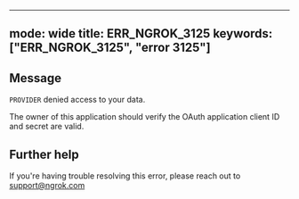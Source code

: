 
---
mode: wide
title: ERR_NGROK_3125
keywords: ["ERR_NGROK_3125", "error 3125"]
---

## Message
`PROVIDER` denied access to your data.

The owner of this application should verify the OAuth application client ID and secret are valid.




## Further help
If you're having trouble resolving this error, please reach out to [support@ngrok.com](mailto:support@ngrok.com?subject=Help%20with%20ERR_NGROK_3125)

